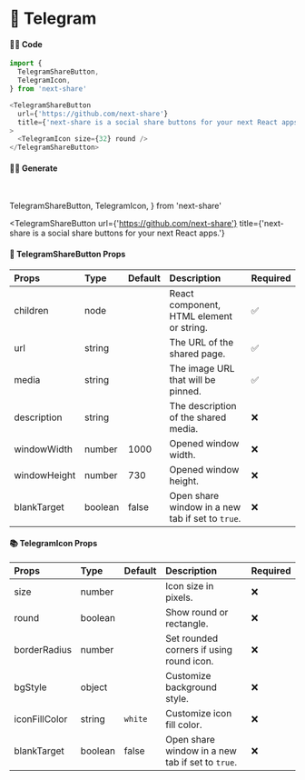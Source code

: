 # 🎀 Telegram

#### 👨‍💻 Code

```js copy
import {
  TelegramShareButton,
  TelegramIcon,
} from 'next-share'

<TelegramShareButton
  url={'https://github.com/next-share'}
  title={'next-share is a social share buttons for your next React apps.'}
>
  <TelegramIcon size={32} round />
</TelegramShareButton>
```

#### 👨‍💻 Generate

<br />

  TelegramShareButton,
  TelegramIcon,
} from 'next-share'

<TelegramShareButton
  url={'https://github.com/next-share'}
  title={'next-share is a social share buttons for your next React apps.'}
>
  <TelegramIcon size={32} round />
</TelegramShareButton>

#### 📖 TelegramShareButton Props

| Props | Type | Default | Description | Required |
| :--- | :--- | :--- | :--- | :--- |
| children | node |  | React component, HTML element or string. | ✅ |
| url | string |  | The URL of the shared page. | ✅ |
| media | string |  | The image URL that will be pinned. | ✅ |
| description | string |  | The description of the shared media. | ❌ |
| windowWidth | number | 1000 | Opened window width. | ❌ |
| windowHeight | number | 730 | Opened window height. | ❌ |
| blankTarget | boolean | false | Open share window in a new tab if set to `true`. | ❌ |

#### 📚 TelegramIcon Props

| Props | Type | Default | Description | Required |
| :--- | :--- | :--- | :--- | :--- |
| size | number |  | Icon size in pixels. | ❌ |
| round | boolean |  | Show round or rectangle. | ❌ |
| borderRadius | number |  | Set rounded corners if using round icon. | ❌ |
| bgStyle | object |  | Customize background style. | ❌ |
| iconFillColor | string | <code>white</code> | Customize icon fill color. | ❌ |
| blankTarget | boolean | false | Open share window in a new tab if set to `true`. | ❌ |
